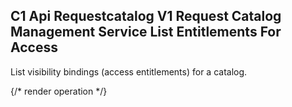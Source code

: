 ## C1 Api Requestcatalog V1 Request Catalog Management Service List Entitlements For Access

List visibility bindings (access entitlements) for a catalog.

{/* render operation */}
